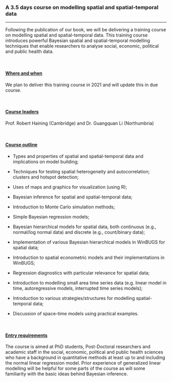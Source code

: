 <title>News </title>

<br />

### A 3.5 days course on modelling spatial and spatial-temporal data

___

Following the publication of our book, we will be delivering a training course on modelling spatial and spatial-temporal data. This training course introduces powerful Bayesian spatial and spatial-temporal modelling techniques that enable researchers to analyse social, economic, political and public health data.

<!--
<br />
<button type="button" class="btn btn-primary">[Course registration will open soon](news.html)</button>
-->

<br />

#### <u>Where and when</u>

<!-- ~~May 12-15 2020~~  At Northumbria University, Newcastle, UK. We are sorry that the course will be postponed till later this year. -->
We plan to deliver this training course in 2021 and will update this in due course.


<br />

#### <u>Course leaders</u>

Prof. Robert Haining (Cambridge) and Dr. Guangquan Li (Northumbria)

<br />

#### <u>Course outline</u>

*	Types and properties of spatial and spatial-temporal data and implications on model building; 

*	Techniques for testing spatial heterogeneity and autocorrelation; clusters and hotspot detection; 
*	Uses of maps and graphics for visualization (using R);
*	Bayesian inference for spatial and spatial-temporal data;
*	Introduction to Monte Carlo simulation methods;
*	Simple Bayesian regression models;
*	Bayesian hierarchical models for spatial data, both continuous (e.g., normal/log normal data) and discrete (e.g., count/binary data);
*	Implementation of various Bayesian hierarchical models in WinBUGS for spatial data;
*	Introduction to spatial econometric models and their implementations in WinBUGS;
*	Regression diagnostics with particular relevance for spatial data;
*	Introduction to modelling small area time series data (e.g. linear model in time, autoregressive models, interrupted time series models);
*	Introduction to various strategies/structures for modelling spatial-temporal data;
*	Discussion of space-time models using practical examples.

<br />

#### <u>Entry requirements</u>

The course is aimed at PhD students, Post-Doctoral researchers and academic staff in the social, economic, political and public health sciences who have a background in quantitative methods at least up to and including the normal linear regression model. Prior experience of generalized linear modelling will be helpful for some parts of the course as will some familiarity with the basic ideas behind Bayesian inference.

<!--
<br />
<button type="button" class="btn btn-primary">[Course registration will open soon](news.html)</button>
-->
